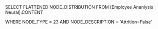 SELECT 
    FLATTENED NODE_DISTRIBUTION
FROM 
    [Employee Ananlysis Neural].CONTENT

WHERE NODE_TYPE = 23 AND NODE_DESCRIPTION = 'Attrition=False'

